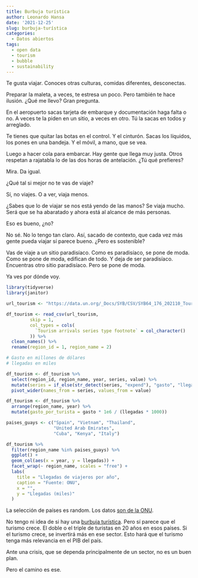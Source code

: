 ```yaml
---
title: Burbuja turística
author: Leonardo Hansa
date: '2021-12-25'
slug: burbuja-turística
categories:
  - Datos abiertos
tags:
  - open data
  - tourism
  - bubble
  - sustainability
---
```



Te gusta viajar. Conoces otras culturas, comidas diferentes, desconectas. 

Preparar la maleta, a veces, te estresa un poco. Pero también te hace ilusión. ¿Qué me llevo? Gran pregunta. 

En el aeropuerto sacas tarjeta de embarque y documentación haga falta o no. A veces te la piden en un sitio, a veces en otro. Tú la sacas en todos y arreglado. 

Te tienes que quitar las botas en el control. Y el cinturón. Sacas los líquidos, los pones en una bandeja. Y el móvil, a mano, que se vea. 

Luego a hacer cola para embarcar. Hay gente que llega muy justa. Otros respetan a rajatabla lo de las dos horas de antelación. ¿Tú qué prefieres?

Mira. Da igual. 

¿Qué tal si mejor no te vas de viaje?

Sí, no viajes. O a ver, viaja menos. 

¿Sabes que lo de viajar se nos está yendo de las manos? Se viaja mucho. Será que se ha abaratado y ahora está al alcance de más personas. 

Eso es bueno, ¿no? 

No sé. No lo tengo tan claro. Así, sacado de contexto, que cada vez más gente pueda viajar sí parece bueno. ¿Pero es sostenible?

Vas de viaje a un sitio paradisíaco. Como es paradisíaco, se pone de moda. Como se pone de moda, edifican de todo. Y deja de ser paradisíaco. Encuentras otro sitio paradisíaco. Pero se pone de moda. 

Ya ves por dónde voy. 

```r
library(tidyverse)
library(janitor)

url_tourism <- "https://data.un.org/_Docs/SYB/CSV/SYB64_176_202110_Tourist-Visitors%20Arrival%20and%20Expenditure.csv"

df_tourism <- read_csv(url_tourism, 
         skip = 1, 
         col_types = cols(
           `Tourism arrivals series type footnote` = col_character()
         )) %>% 
  clean_names() %>% 
  rename(region_id = 1, region_name = 2)

# Gasto en millones de dólares
# llegadas en miles

df_tourism <- df_tourism %>% 
  select(region_id, region_name, year, series, value) %>% 
  mutate(series = if_else(str_detect(series, "expend"), "gasto", "llegadas")) %>% 
  pivot_wider(names_from = series, values_from = value)

df_tourism <- df_tourism %>% 
  arrange(region_name, year) %>% 
  mutate(gasto_por_turista = gasto * 1e6 / (llegadas * 1000))

paises_guays <- c("Spain", "Vietnam", "Thailand", 
                  "United Arab Emirates", 
                  "Cuba", "Kenya", "Italy")

df_tourism %>% 
  filter(region_name %in% paises_guays) %>% 
  ggplot() + 
  geom_col(aes(x = year, y = llegadas)) + 
  facet_wrap(~ region_name, scales = "free") + 
  labs(
    title = "Llegadas de viajeros por año", 
    caption = "Fuente: ONU", 
    x = "", 
    y = "Llegadas (miles)"
  )

```

La selección de países es random. Los datos [son de la ONU](https://data.un.org/).

No tengo ni idea de si hay una [burbuja turística](https://open.spotify.com/episode/3PqtbYCyDgE3lTH696q7EG?si=0fcdc474136f4bee). Pero sí parece que el turismo crece. El doble o el triple de turistas en 20 años en esos países. Si el turismo crece, se invertirá más en ese sector. Esto hará que el turismo tenga más relevancia en el PIB del país. 

Ante una crisis, que se dependa principalmente de un sector, no es un buen plan. 

Pero el camino es ese.
